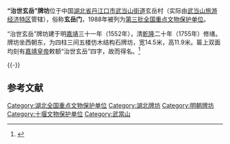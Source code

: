 {{coord|32|30|10|N|111|07|40|E|display=title|scale:10000}}
{{文物保护单位
| 级别 = 全国
| 名称 = “治世玄岳”牌坊
| 图片 = [[File:武当山玄武门.JPG|300px]]
| 所在 = [[湖北省|湖北省]][[丹江口市|丹江口市]]
| 分类 = 古建筑及历史纪念建筑物
| 时代 = [[明朝|明]]
| 编号 = [[第三批全国重点文物保护单位|第三批]]第101项
| 登录 = 1988年1月13日
}}

'''“治世玄岳”牌坊'''位于中国[[湖北省|湖北省]][[丹江口市|丹江口市]][[武当山街道|武当山街道]]玄岳村（实际由[[武当山旅游经济特区|武当山旅游经济特区]]管辖），俗称'''玄岳门'''，1988年被列为[[第三批全国重点文物保护单位|第三批全国重点文物保护单位]]。

“治世玄岳”牌坊建于明[[嘉靖|嘉靖]]三十一年（1552年），清[[乾隆|乾隆]]二十年（1755年）修缮。牌坊坐西朝东，为四柱三间五楼仿木结构石牌坊，宽14.5米，高11.9米。匾上双面均刻有[[嘉靖皇帝|嘉靖皇帝]]敕额“治世玄岳”四字，故而得名。<ref>{{Cite book |title=全国重点文物保护单位·第一至第五批·第Ⅱ卷 |publisher=文物出版社 |year=2004 |isbn=7-5010-1525-2 |pages=513 }}</ref>

{{-}}
==参考文献==
{{Reflist|2}}

{{湖北全国重点文物保护单位}}

{{DEFAULTSORT:Zhi}}
[[Category:湖北全国重点文物保护单位|Category:湖北全国重点文物保护单位]]
[[Category:湖北牌坊|Category:湖北牌坊]]
[[Category:明朝牌坊|Category:明朝牌坊]]
[[Category:十堰文物保护单位|Category:十堰文物保护单位]]
[[Category:武當山|Category:武當山]]